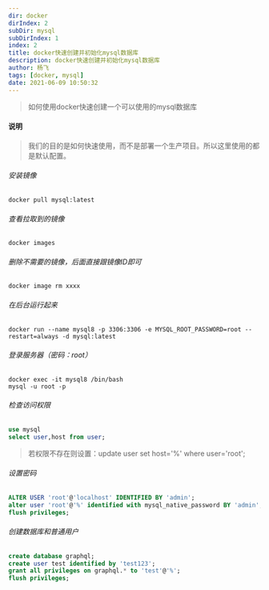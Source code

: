 ```yaml
---
dir: docker
dirIndex: 2
subDir: mysql
subDirIndex: 1
index: 2
title: docker快速创建并初始化mysql数据库
description: docker快速创建并初始化mysql数据库
author: 杨飞
tags: [docker, mysql]
date: 2021-06-09 10:50:32
---
```


> 如何使用docker快速创建一个可以使用的mysql数据库


#### 说明
> 我们的目的是如何快速使用，而不是部署一个生产项目。所以这里使用的都是默认配置。

###### 安装镜像
```shell
docker pull mysql:latest
```

###### 查看拉取到的镜像
```shell
docker images
```

###### 删除不需要的镜像，后面直接跟镜像ID即可
```shell
docker image rm xxxx
```

###### 在后台运行起来
```shell
docker run --name mysql8 -p 3306:3306 -e MYSQL_ROOT_PASSWORD=root --restart=always -d mysql:latest
```

###### 登录服务器（密码：root）
```shell
docker exec -it mysql8 /bin/bash
mysql -u root -p
```

###### 检查访问权限
```sql
use mysql
select user,host from user;
```
> 若权限不存在则设置：update user set host='%' where user='root';

###### 设置密码
```sql
ALTER USER 'root'@'localhost' IDENTIFIED BY 'admin';
alter user 'root'@'%' identified with mysql_native_password BY 'admin';
flush privileges;
```

###### 创建数据库和普通用户
```sql
create database graphql;
create user test identified by 'test123';
grant all privileges on graphql.* to 'test'@'%';
flush privileges;
```
